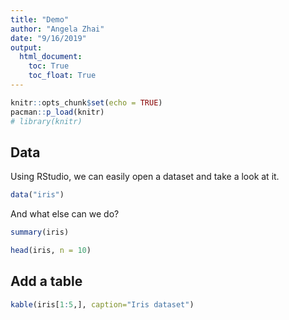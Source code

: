 ```yaml
---
title: "Demo"
author: "Angela Zhai"
date: "9/16/2019"
output: 
  html_document:
    toc: True
    toc_float: True
---
```


```r
knitr::opts_chunk$set(echo = TRUE)
pacman::p_load(knitr)
# library(knitr)
```

## Data

Using RStudio, we can easily open a dataset and take a look at it.

```r
data("iris")
```

And what else can we do?

```r
summary(iris)
```

```r
head(iris, n = 10)
```


## Add a table
```r
kable(iris[1:5,], caption="Iris dataset")
```

